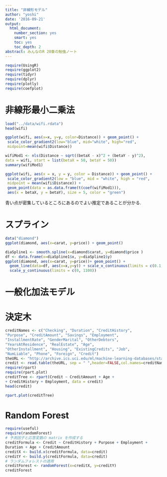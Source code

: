 ```yaml
---
title: "非線形モデル"
author: "yoshi"
date: '2016-09-21'
output:
  html_document:
    number_section: yes
    smart: yes
    toc: yes
    toc_depth: 2
abstract: みんなのR 20章の勉強ノート
---
```

```r
require(UsingR)
require(ggplot2)
require(tidyr)
require(dplyr)
require(plotly)
require(coefplot)
```
# 非線形最小二乗法
```r
load("../data/wifi.rdata")
head(wifi)
```
```r
ggplot(wifi, aes(x=x, y=y, color=Distance)) + geom_point() +
 scale_color_gradient2(low="blue", mid="white", high="red",
 midpoint=mean(wifi$Distance))
```
```r
wifiMod1 <- nls(Distance ~ sqrt((betaX - x)^2 + (betaY - y)^2),
data = wifi, start = list(betaX = 50, betaY = 50))
summary(wifiMod1)
```
```r
ggplot(wifi, aes(x = x, y = y, color = Distance)) + geom_point() +
 scale_color_gradient2(low = "blue", mid = "white", high = "red",
 midpoint = mean(wifi$Distance)) +
 geom_point(data = as.data.frame(t(coef(wifiMod1))),
 aes(x = betaX, y = betaY), size = 5, color = "green")
```
青い点が密集しているところにあるのでよい推定であることが分かる.

# スプライン  
```r
data("diamond")
ggplot(diamond, aes(x=carat, y=price)) + geom_point()
```
```r
diaSpline1 <- smooth.spline(x=diamond$carat, y=diamond$price )
df <- data.frame(x=diaSpline1$x, y=diaSpline1$y)
ggplot(diamond, aes(x=carat, y=price))+ geom_point() +
  geom_line(data=df, aes(x=x,y=y)) + scale_x_continuous(limits = c(0.1, 0.36)) + 
  scale_y_continuous(limits = c(0, 1100))
```
  
# 一般化加法モデル

# 決定木
```r
creditNames <- c("Checking", "Duration", "CreditHistory",
"Purpose", "CreditAmount", "Savings", "Employment",
"InstallmentRate", "GenderMarital", "OtherDebtors",
"YearsAtResidence", "RealEstate", "Age",
"OtherInstallment", "Housing", "ExistingCredits", "Job",
"NumLiable", "Phone", "Foreign", "Credit")
theURL <- "http://archive.ics.uci.edu/ml/machine-learning-databases/statlog/german/german.data"
credit <- read.table(theURL, sep = " ",header=FALSE,col.names=creditNames,stringsAsFactors = FALSE)
require(rpart)
require(rpart.plot)
creditTree <- rpart(Credit ~ CreditAmount + Age +
+ CreditHistory + Employment, data = credit)
head(credit)
```
```r
rpart.plot(creditTree)
```  

# Random Forest
```r
require(useful)
require(randomForest)
# 予測因子と応答変数の matrix を作成する
creditFormula <- Credit ~ CreditHistory + Purpose + Employment +
Duration + Age + CreditAmount
creditX <- build.x(creditFormula, data=credit)
creditY <- build.y(creditFormula, data=credit)
# ランダムフォレストの適用
creditForest <- randomForest(x=creditX, y=creditY)
creditForest
```

